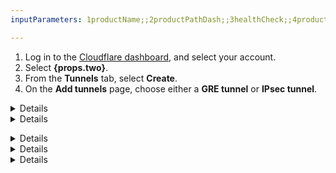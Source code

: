 ```yaml
---
inputParameters: 1productName;;2productPathDash;;3healthCheck;;4productPathProbe;;5antiReplayPagePath;;6BiVsUniHealthCheck;;7tunnelHealthDash

---
```



<Render file="icmp-mfirewall" product="magic-transit" />

<Tabs> <TabItem label="dashboard">

1. Log in to the [Cloudflare dashboard](https://dash.cloudflare.com/login), and select your account.
2. Select **{props.two}**.
3. From the **Tunnels** tab, select **Create**.
4. On the **Add tunnels** page, choose either a **GRE tunnel** or **IPsec tunnel**.


<Details header="GRE tunnel">

5. In **Name**, give your tunnel a descriptive name. This name must be unique, must not contain spaces or special characters, and must be 15 or fewer characters. Hover the mouse over `i` in the dashboard for more information.
6. Give your tunnel a description in **Description**. You do not have character restrictions here.
7. In **Interface address**, enter the internal IP address for your tunnel along with the interface’s prefix length (either `/31` or `/30`). This is used to route traffic through the tunnel on the Cloudflare side. We recommend using an RFC1918 address scheme with a `/31` netmask, as it provides the most efficient use of IP address space.
8. In **Customer GRE endpoint**, enter your router’s public IP address. This value is not needed if you intend to use a physical or virtual connection like Cloudflare Network Interconnect because Cloudflare will provide it.
9. In **Cloudflare GRE endpoint**, enter the anycast address you received from your account team.
10. Leave the default values for **TTL** and **MTU**.
11. *(Optional)* **Tunnel health checks** are enabled by default. If you disable Tunnel health checks, your tunnels will appear 100% down in your <a href={props.seven}>tunnel health dashboard</a> even when working. Cloudflare will keep sending traffic through the tunnel, without the means to detect if the tunnel goes down. You will have to set up your own system to detect down tunnels, as Cloudflare will not be able to warn you about down tunnels. Refer to <a href={props.four}>Tunnel health checks</a> for more information.
12. *(Optional)* If you keep **Tunnel health checks** enabled, choose the <a href={props.three}>**Health check rate**</a> for your tunnel. Available options are *Low*, *Medium*, and *High*.
13. The **Health check type** defaults to *Reply* and to creating an ICMP reply. If your firewall drops this type of packet for assuming it is a type of attack, change this option to *Request* which will create an ICMP request. Refer to <a href={props.four}>Tunnel health checks</a> for more information.
14. The **Health check direction** defaults to **{props.six}** for {props.one}. Refer to [Bidirectional vs unidirectional health checks](#bidirectional-vs-unidirectional-health-checks) for more details.
15. *(Optional)* **Health check target** is the customer end of the tunnel. This field is only visible when the **Health check direction** is set to *Unidirectional*.
16. *(Optional)* We recommend you test your tunnel before officially adding it. To test the tunnel, select **Test tunnels**.
17. To add multiple tunnels, select **Add GRE tunnel** for each new tunnel.
18. After adding your tunnel information, select **Add tunnels** to save your changes.


</Details>


<Details header="IPsec tunnel">

5. In **Name**, give your tunnel a descriptive name. This name must be unique, must not contain spaces or special characters, and must be 15 or fewer characters. Hover the mouse over `i` in the dashboard for more information.
6. Give your tunnel a description in **Description**. You do not have character restrictions here.
7. In **Interface address**, enter the internal IP address for your tunnel along with the interface’s prefix length (either `/31` or `/30`). This is used to route traffic through the tunnel on the Cloudflare side. We recommend using an RFC1918 address scheme with a `/31` netmask, as it provides the most efficient use of IP address space.
8. In **Customer endpoint**, enter your router’s public IP address. This value is only required if your router is using an IKE ID of type `ID_IPV4_ADDR`.
9. In **Cloudflare endpoint**, enter the anycast address you received from your account team.
10. *(Optional)* **Tunnel health checks** are enabled by default. If you disable Tunnel health checks,, your tunnels will appear 100% down in your <a href={props.seven}>tunnel health dashboard</a> even when working. Cloudflare will keep sending traffic through the tunnel, without the means to detect if the tunnel goes down. You will have to set up your own system to detect down tunnels, as Cloudflare will not be able to warn you about down tunnels. Refer to <a href={props.four}>Tunnel health checks</a> for more information.
11. *(Optional)* If you keep **Tunnel health checks** enabled, choose the <a href={props.three}>**Health check rate**</a> for your tunnel. Available options are *Low*, *Medium* and *High*.
12. *(Optional)* The **Health check type** defaults to *Reply* and to creating an ICMP reply. If your firewall drops this type of packet for assuming it is a type of attack, change this option to *Request* which will create an ICMP request. Refer to <a href={props.four}>Tunnel health checks</a> for more information.
13. *(Optional)* The **Health check direction** defaults to **{props.six}** for {props.one}. Refer to [Bidirectional vs unidirectional health checks](#bidirectional-vs-unidirectional-health-checks) for more details.
14. *(Optional)* **Health check target** is the customer end of the tunnel. This field is only visible when the **Health check direction** is set to *Unidirectional*.

:::note
IPsec tunnels will not function without a pre-shared key (PSK).
:::

14. If you do not have a pre-shared key yet:
    1. Select **Add pre-shared key later**.
    2. *(Optional)* We recommend you test your tunnel configuration before officially adding it. To test the tunnel, select **Test tunnels**.
    3. Select **Add tunnels**.
    4. The Cloudflare dashboard will load the list of tunnels you have configured. The IPsec tunnel you have just created will be listed with a warning in the form of a triangle to let you know it is not yet functional. Select **Edit**.
    5. Choose **Generate a new pre-shared key** > **Update and generate a pre-shared key**. Save the key to a safe place, and select **Done**.

15. If you already have a pre-shared key:
    1. Select **Use my own pre-shared key**.
    2. Paste your key in **Your pre-shared key**.
    3. *(Optional)* We recommend you test your tunnel before officially adding it. To test the tunnel, select **Test tunnels**.
    4. Select **Add tunnels**.

16. (Optional) Enable **Replay protection** if you have devices that do not support disabling it. Refer to <a href={props.five}>Anti-replay protection</a> for more information.


</Details>

</TabItem> <TabItem label="api">

<Render file="connector/account-id-api-key" product="magic-wan" />


<Details header="GRE tunnel">

Create a `POST` request [using the API](/api/operations/magic-gre-tunnels-create-gre-tunnels) to create a GRE tunnel. You will need your [API Key](/fundamentals/api/get-started/keys/#view-your-global-api-key).

Example:

```bash
curl https://api.cloudflare.com/client/v4/accounts/{account_id}/magic/gre_tunnels \
--header "X-Auth-Email: <EMAIL>" \
--header "X-Auth-Key: <API_KEY>" \
--header "Content-Type: application/json" \
--data '{
  "gre_tunnels": [
    {
      "name": "<TUNNEL_NAME>",
      "description": "<TUNNEL_DESCRIPTION>",
      "interface_address": "<INTERFACE_ADDRESS>",
      "cloudflare_gre_endpoint": "<CLOUDFLARE_ENDPOINT>",
      "customer_gre_endpoint": "<CUSTOMER_ENDPOINT>"
    }
  ]
}'
```


</Details>


<Details header="IPsec tunnel">

1. Create a `POST` request [using the API](/api/operations/magic-ipsec-tunnels-create-ipsec-tunnels) to create an IPsec tunnel. You will need your [API Key](/fundamentals/api/get-started/keys/#view-your-global-api-key).

Note that in example below, replay protection is disabled by default. You can enable it with the flag `"replay_protection": true` for each IPsec tunnel, if the devices you use do not support disabling this feature. If you have already created IPsec tunnels, update them with a [`PUT` request](https://developers.cloudflare.com/api/operations/magic-ipsec-tunnels-update-ipsec-tunnel). <br/> Refer to <a href={props.five}>Anti-replay protection</a> for more information on this topic.

Example:

```bash
curl https://api.cloudflare.com/client/v4/accounts/{account_id}/magic/ipsec_tunnels \
--header "X-Auth-Email: <EMAIL>" \
--header "X-Auth-Key: <API_KEY>" \
--header "Content-Type: application/json" \
--data '{
  "ipsec_tunnels": [
    {
      "name": "<TUNNEL_NAME>",
      "description": "<TUNNEL_DESCRIPTION>",
      "interface_address": "<INTERFACE_ADDRESS>",
      "cloudflare_endpoint": "<CLOUDFLARE_ENDPOINT>",
      "customer_endpoint": "<CUSTOMER_ENDPOINT>",
      "replay_protection": false
    }
  ]
}'
```

This will generate a response like the following:

```json
{
  "result": {
    "ipsec_tunnels": [
      {
        "id": "<YOUR_TUNNEL_ID>",
        "interface_address": "<INTERFACE_ADDRESS>",
        "created_on": "2023-04-21T10:42:22.138586Z",
        "modified_on": "2023-04-21T10:42:22.138586Z",
        "name": "<TUNNEL_NAME>",
        "cloudflare_endpoint": "<CLOUDFLARE_ENDPOINT>",
        "customer_endpoint": "<CUSTOMER_ENDPOINT>",
        "remote_identities": {
          "hex_id": "<HEX_ID>",
          "fqdn_id": "<FQDN_ID>.ipsec.cloudflare.com",
          "user_id": "ipsec@<USER_ID>.ipsec.cloudflare.com"
        },
        "description": " test",
        "health_check": {
          "enabled": true,
          "target": "<TARGET>",
          "type": "reply",
          "rate": "mid"
        }
      }
    ]
  },
  "success": true,
  "errors": [],
  "messages": []
}
```

2. Create a `POST` request to generate a PSK. Use the tunnel `id` you received from the previous command (exemplified by `<YOUR_TUNNEL_ID>` above):

```bash
curl --request POST \
https://api.cloudflare.com/client/v4/accounts/{account_id}/magic/ipsec_tunnels/{your_tunnel_id}/psk_generate \
--header "X-Auth-Email: <EMAIL>" \
--header "X-Auth-Key: <API_KEY>"
```

You will receive a response like the following:

```json
{
  "result": {
    "ipsec_id": "<IPSEC_ID>",
    "ipsec_tunnel_id": "<IPSEC_TUNNEL>",
    "psk": "<YOUR_PSK_KEY>",
    "psk_metadata": {
      "last_generated_on": "2023-04-21T10:48:15.953887008Z"
    }
  },
  "success": true,
  "errors": [],
  "messages": []
}
```

3. Use the above `psk` value to configure the IPsec tunnel on your equipment. You do not need to take further action to use the PSK on Cloudflare’s side, as this value is automatically set.


</Details>


<Details header="Configure bidirectional health checks">

Bidirectional health checks are available for GRE and IPsec tunnels. For Magic WAN this option defaults to bidirectional, while for Magic Transit it defaults to unidirectional.

You can enable bidirectional health checks via the API with `--data '{"health_check": {"direction": "bidirectional"}}'`. For example:

```bash
curl https://api.cloudflare.com/client/v4/accounts/{account_id}/magic/ipsec_tunnels \
--header "X-Auth-Email: <EMAIL>" \
--header "X-Auth-Key: <API_KEY>" \
--header "Content-Type: application/json" \
--data '{"health_check": {"direction": "bidirectional"}}'
```


</Details>

</TabItem> </Tabs>
